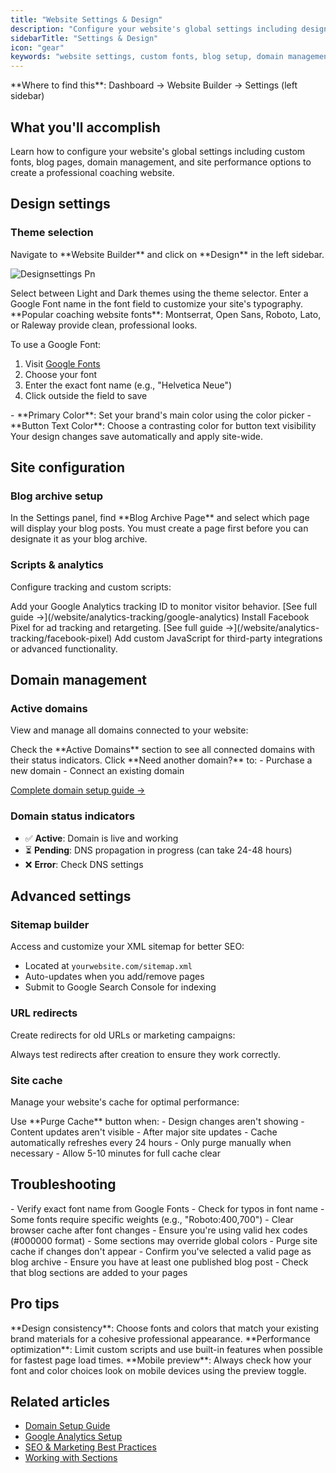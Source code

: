 ```yaml
---
title: "Website Settings & Design"
description: "Configure your website's global settings including design theme, fonts, blog setup, domains, caching, and advanced options in CoachIQ's Website Builder."
sidebarTitle: "Settings & Design"
icon: "gear"
keywords: "website settings, custom fonts, blog setup, domain management, site cache, CoachIQ design"
---
```


<Info>
**Where to find this**: Dashboard → Website Builder → Settings (left sidebar)
</Info>

## What you'll accomplish

Learn how to configure your website's global settings including custom fonts, blog pages, domain management, and site performance options to create a professional coaching website.

## Design settings

### Theme selection

<Steps>
<Step title="Access design settings">
Navigate to **Website Builder** and click on **Design** in the left sidebar.

![Designsettings Pn](/images/designsettings.png)

</Step>

<Step title="Choose your theme">
Select between Light and Dark themes using the theme selector.
</Step>

<Step title="Set custom fonts">
Enter a Google Font name in the font field to customize your site's typography.

<Tip>
**Popular coaching website fonts**: Montserrat, Open Sans, Roboto, Lato, or Raleway provide clean, professional looks.
</Tip>

To use a Google Font:
1. Visit [Google Fonts](https://fonts.google.com)
2. Choose your font
3. Enter the exact font name (e.g., "Helvetica Neue")
4. Click outside the field to save
</Step>

<Step title="Configure colors">
- **Primary Color**: Set your brand's main color using the color picker
- **Button Text Color**: Choose a contrasting color for button text visibility

<Check>
Your design changes save automatically and apply site-wide.
</Check>
</Step>
</Steps>

## Site configuration

### Blog archive setup

<Steps>
<Step title="Select your blog page">
In the Settings panel, find **Blog Archive Page** and select which page will display your blog posts.

<Note>
You must create a page first before you can designate it as your blog archive.
</Note>
</Step>
</Steps>

### Scripts & analytics

Configure tracking and custom scripts:

<AccordionGroup>
<Accordion title="Google Analytics">
Add your Google Analytics tracking ID to monitor visitor behavior.
[See full guide →](/website/analytics-tracking/google-analytics)
</Accordion>

<Accordion title="Facebook Pixel">
Install Facebook Pixel for ad tracking and retargeting.
[See full guide →](/website/analytics-tracking/facebook-pixel)
</Accordion>

<Accordion title="Custom Scripts">
Add custom JavaScript for third-party integrations or advanced functionality.
</Accordion>
</AccordionGroup>

## Domain management

### Active domains

View and manage all domains connected to your website:

<Steps>
<Step title="View active domains">
Check the **Active Domains** section to see all connected domains with their status indicators.
</Step>

<Step title="Add a domain">
Click **Need another domain?** to:
- Purchase a new domain
- Connect an existing domain

[Complete domain setup guide →](/website/domain-setup/purchasing-domain)
</Step>
</Steps>

### Domain status indicators
- ✅ **Active**: Domain is live and working
- ⏳ **Pending**: DNS propagation in progress (can take 24-48 hours)
- ❌ **Error**: Check DNS settings

## Advanced settings

### Sitemap builder

Access and customize your XML sitemap for better SEO:
- Located at `yourwebsite.com/sitemap.xml`
- Auto-updates when you add/remove pages
- Submit to Google Search Console for indexing

### URL redirects

Create redirects for old URLs or marketing campaigns:

<Warning>
Always test redirects after creation to ensure they work correctly.
</Warning>

### Site cache

Manage your website's cache for optimal performance:

<Steps>
<Step title="When to purge cache">
Use **Purge Cache** button when:
- Design changes aren't showing
- Content updates aren't visible
- After major site updates
</Step>

<Step title="Cache best practices">
- Cache automatically refreshes every 24 hours
- Only purge manually when necessary
- Allow 5-10 minutes for full cache clear
</Step>
</Steps>

## Troubleshooting

<AccordionGroup>
<Accordion title="Custom font not displaying">
- Verify exact font name from Google Fonts
- Check for typos in font name
- Some fonts require specific weights (e.g., "Roboto:400,700")
- Clear browser cache after font changes
</Accordion>

<Accordion title="Colors not updating">
- Ensure you're using valid hex codes (#000000 format)
- Some sections may override global colors
- Purge site cache if changes don't appear
</Accordion>

<Accordion title="Blog page not working">
- Confirm you've selected a valid page as blog archive
- Ensure you have at least one published blog post
- Check that blog sections are added to your pages
</Accordion>
</AccordionGroup>

## Pro tips

<Tip>
**Design consistency**: Choose fonts and colors that match your existing brand materials for a cohesive professional appearance.
</Tip>

<Tip>
**Performance optimization**: Limit custom scripts and use built-in features when possible for fastest page load times.
</Tip>

<Tip>
**Mobile preview**: Always check how your font and color choices look on mobile devices using the preview toggle.
</Tip>

## Related articles

- [Domain Setup Guide](/website/domain-setup/purchasing-domain)
- [Google Analytics Setup](/website/analytics-tracking/google-analytics)
- [SEO & Marketing Best Practices](/website/seo-marketing/keyword-strategy)
- [Working with Sections](/website/sections/working-with-sections)
